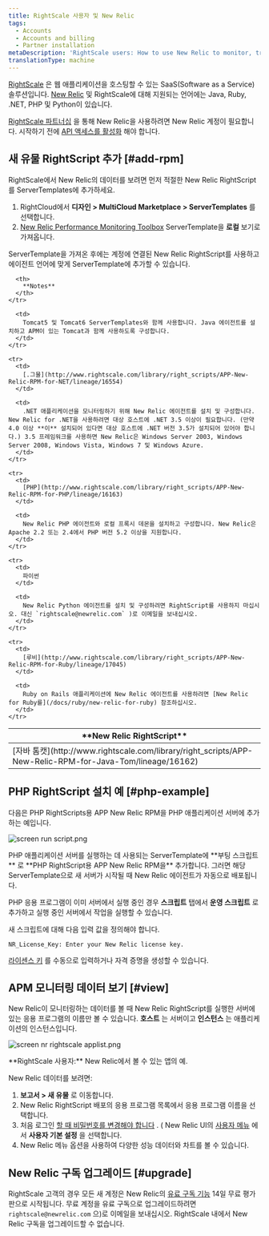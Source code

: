 ```yaml
---
title: RightScale 사용자 및 New Relic
tags:
  - Accounts
  - Accounts and billing
  - Partner installation
metaDescription: 'RightScale users: How to use New Relic to monitor, troubleshoot, and optimize your applications.'
translationType: machine
---
```




[RightScale](https://www.rightscale.com/) 은 웹 애플리케이션을 호스팅할 수 있는 SaaS(Software as a Service) 솔루션입니다. [New Relic](http://support.rightscale.com/27-Partners/New_Relic) 및 RightScale에 대해 지원되는 언어에는 Java, Ruby, .NET, PHP 및 Python이 있습니다.

[RightScale 파트너십](http://www.rightscale.com/partners/isv/new-relic.php) 을 통해 New Relic을 사용하려면 New Relic 계정이 필요합니다. 시작하기 전에 [API 액세스를 활성화](/docs/apis/rest-api-v2/requirements/new-relic-rest-api-v2-getting-started) 해야 합니다.

## 새 유물 RightScript 추가 [#add-rpm]

RightScale에서 New Relic의 데이터를 보려면 먼저 적절한 New Relic RightScript를 ServerTemplates에 추가하세요.

1. RightCloud에서 **디자인 > MultiCloud Marketplace > ServerTemplates** 를 선택합니다.
2. [New Relic Performance Monitoring Toolbox](http://www.rightscale.com/library/server_templates/New-Relic-Performance-Monitori/lineage/17048 "링크가 새 창에서 열립니다.") ServerTemplate을 **로컬** 보기로 가져옵니다.

ServerTemplate을 가져온 후에는 계정에 연결된 New Relic RightScript를 사용하고 에이전트 언어에 맞게 ServerTemplate에 추가할 수 있습니다.

<table>
  <thead>
    <tr>
      <th width={200}>
        **New Relic RightScript**
      </th>

      <th>
        **Notes**
      </th>
    </tr>
  </thead>

  <tbody>
    <tr>
      <td>
        [자바 톰캣](http://www.rightscale.com/library/right_scripts/APP-New-Relic-RPM-for-Java-Tom/lineage/16162)
      </td>

      <td>
        Tomcat5 및 Tomcat6 ServerTemplates와 함께 사용합니다. Java 에이전트를 설치하고 APM이 있는 Tomcat과 함께 사용하도록 구성합니다.
      </td>
    </tr>

    <tr>
      <td>
        [.그물](http://www.rightscale.com/library/right_scripts/APP-New-Relic-RPM-for-NET/lineage/16554)
      </td>

      <td>
        .NET 애플리케이션을 모니터링하기 위해 New Relic 에이전트를 설치 및 구성합니다. New Relic for .NET을 사용하려면 대상 호스트에 .NET 3.5 이상이 필요합니다. (만약 4.0 이상 **이** 설치되어 있다면 대상 호스트에 .NET 버전 3.5가 설치되어 있어야 합니다.) 3.5 프레임워크를 사용하면 New Relic은 Windows Server 2003, Windows Server 2008, Windows Vista, Windows 7 및 Windows Azure.
      </td>
    </tr>

    <tr>
      <td>
        [PHP](http://www.rightscale.com/library/right_scripts/APP-New-Relic-RPM-for-PHP/lineage/16163)
      </td>

      <td>
        New Relic PHP 에이전트와 로컬 프록시 데몬을 설치하고 구성합니다. New Relic은 Apache 2.2 또는 2.4에서 PHP 버전 5.2 이상을 지원합니다.
      </td>
    </tr>

    <tr>
      <td>
        파이썬
      </td>

      <td>
        New Relic Python 에이전트를 설치 및 구성하려면 RightScript를 사용하지 마십시오. 대신 `rightscale@newrelic.com` )로 이메일을 보내십시오.
      </td>
    </tr>

    <tr>
      <td>
        [루비](http://www.rightscale.com/library/right_scripts/APP-New-Relic-RPM-for-Ruby/lineage/17045)
      </td>

      <td>
        Ruby on Rails 애플리케이션에 New Relic 에이전트를 사용하려면 [New Relic for Ruby를](/docs/ruby/new-relic-for-ruby) 참조하십시오.
      </td>
    </tr>
  </tbody>
</table>

## PHP RightScript 설치 예 [#php-example]

다음은 PHP RightScripts용 APP New Relic RPM을 PHP 애플리케이션 서버에 추가하는 예입니다.

<img
  title="screen run script.png"
  alt="screen run script.png"
  src={accountsRightscaleRunScript}
/>

<figcaption>
  PHP 애플리케이션 서버를 실행하는 데 사용되는 ServerTemplate에 **부팅 스크립트** 로 **PHP RightScript용 APP New Relic RPM을** 추가합니다. 그러면 해당 ServerTemplate으로 새 서버가 시작될 때 New Relic 에이전트가 자동으로 배포됩니다.
</figcaption>

PHP 응용 프로그램이 이미 서버에서 실행 중인 경우 **스크립트** 탭에서 **운영 스크립트** 로 추가하고 실행 중인 서버에서 작업을 실행할 수 있습니다.

새 스크립트에 대해 다음 입력 값을 정의해야 합니다.

```
NR_License_Key: Enter your New Relic license key.
```

[라이센스 키](/docs/apis/intro-apis/new-relic-api-keys/#ingest-license-key) 를 수동으로 입력하거나 자격 증명을 생성할 수 있습니다.

## APM 모니터링 데이터 보기 [#view]

New Relic이 모니터링하는 데이터를 볼 때 New Relic RightScript를 실행한 서버에 있는 응용 프로그램의 이름만 볼 수 있습니다. **호스트** 는 서버이고 **인스턴스** 는 애플리케이션의 인스턴스입니다.

<img
  title="screen nr rightscale applist.png"
  alt="screen nr rightscale applist.png"
  src={accountsRightscaleAppList}
/>

<figcaption>
  **RightScale 사용자:** New Relic에서 볼 수 있는 앱의 예.
</figcaption>

New Relic 데이터를 보려면:

1. **보고서 > 새 유물** 로 이동합니다.
2. New Relic RightScript 배포의 응용 프로그램 목록에서 응용 프로그램 이름을 선택합니다.
3. 처음 로그인 [할 때 비밀번호를 변경해야 합니다](/docs/subscriptions/changing-passwords-and-user-preferences) . ( New Relic UI의 [사용자 메뉴](/docs/accounts/accounts-billing/general-account-settings/intro-account-settings) 에서 **사용자 기본 설정** 을 선택합니다.
4. New Relic 메뉴 옵션을 사용하여 다양한 성능 데이터와 차트를 볼 수 있습니다.

## New Relic 구독 업그레이드 [#upgrade]

RightScale 고객의 경우 모든 새 계정은 New Relic의 [유료 구독 기능](http://newrelic.com/application-monitoring/pricing) 14일 무료 평가판으로 시작됩니다. 무료 계정을 유료 구독으로 업그레이드하려면 `rightscale@newrelic.com` 으)로 이메일을 보내십시오. RightScale 내에서 New Relic 구독을 업그레이드할 수 없습니다.